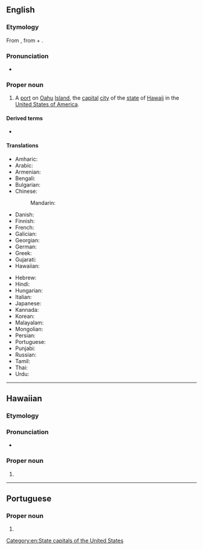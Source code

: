 ==English==

===Etymology===
From {{der|en|haw|Honolulu}}, from {{m|haw|hono||[[bay]]}} + {{m|haw|lulu||[[shelter]]}}.

===Pronunciation===
* {{a|UK}} {{IPA|en|/ˌhɒn.ə.ˈluː.luː/}}

===Proper noun===
{{en-proper noun}}

# A [[port]] on [[Oahu]] [[island|Island]], the [[capital]] [[city]] of the [[state]] of [[Hawaii]] in the [[United States of America]].

====Derived terms====
* {{l|en|City and County of Honolulu}}

====Translations====
{{trans-top|the capital of Hawaii}}
* Amharic: {{t|am|ሆኖሉሉ|sc=Ethi}}
* Arabic: {{t|ar|هُونُولُولُو|m}}
* Armenian: {{t|hy|Հոնոլուլու|sc=Armn}}
* Bengali: {{t|bn|হনলুলু}}
* Bulgarian: {{t|bg|Хонолулу|m}}
* Chinese:
*: Mandarin: {{t+|cmn|檀香山|tr=Tánxiāngshān|sc=Hani}}
* Danish: {{t|da|Honolulu}}
* Finnish: {{t+|fi|Honolulu}}
* French: {{t+|fr|Honolulu}}
* Galician: {{t|gl|Honolulu}}
* Georgian: {{t|ka|ჰონოლულუ|sc=Geor}}
* German: {{t+|de|Honolulu}}
* Greek: {{t|el|Χονολούλου}}
* Gujarati: {{t|gu|હોનોલૂલૂ|sc=Gujr}}
* Hawaiian: {{t|haw|Honolulu}}
{{trans-mid}}
* Hebrew: {{t|he|הונולולו|tr=honolulu}}
* Hindi: {{t|hi|होनोलूलू}}
* Hungarian: {{t+|hu|Honolulu}}
* Italian: {{t+|it|Honolulu|f}}
* Japanese: {{t|ja|ホノルル|tr=Honoruru}}
* Kannada: {{t|kn|ಹೊನೊಲುಲು}}
* Korean: {{t|ko|호놀룰루}}
* Malayalam: {{t|ml|ഹോണോലുലു}}
* Mongolian: {{t|mn|Хонолулу}}
* Persian: {{t|fa|هونولولو}}
* Portuguese: {{t|pt|Honolulu|f}}
* Punjabi: {{t|pa|ਹੋਨੋਲੁਲੁ}}
* Russian: {{t|ru|Гонолу́лу|m}}
* Tamil: {{t|ta|ஹொனலுலு}}
* Thai: {{t|th|โฮโนลูลู|tr=Ḥonolūlū}}
* Urdu: {{t|ur|ہونولولو|tr=hōnōlūlū|sc=ur-Arab}}
{{trans-bottom}}

[[Category:en:State capitals of the United States]]

----

==Hawaiian==

===Etymology===
{{compound|haw|hono|gloss1=bay|lulu|gloss2=shelter}}

===Pronunciation===
* {{haw-IPA}}

===Proper noun===
{{head|haw|proper noun}}

# {{place|haw|city/state capital|s/Hawaii|c/United States|t1=Honolulu}}

----

==Portuguese==

===Proper noun===
{{pt-proper noun|f}}

# {{place|pt|city/state capital|s/Hawaii|c/United States|t1=Honolulu}}